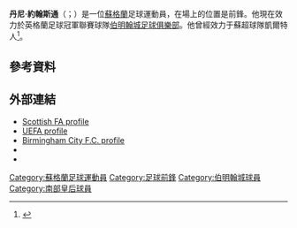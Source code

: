 {{noteTA
|G1=football
|G2=FAcup
|G3=SPL
|1=zh-hans:约翰斯通; zh-hk:莊士東; zh-tw:約翰斯通;
}}

'''丹尼·約翰斯通'''（{{lang-en|Denny Johnstone}}；{{bd|1995年|1月9日}}）是一位[[蘇格蘭|蘇格蘭]]足球運動員，在場上的位置是前鋒。他現在效力於英格蘭足球冠軍聯賽球隊[[伯明翰城足球俱樂部|伯明翰城足球俱樂部]]。他曾經效力于蘇超球隊凱爾特人<ref>{{cite news |url=http://www.dailyrecord.co.uk/sport/football/football-match-reports/nextgen-series-celtic-1-sporting-1309761 |title=NextGen Series: Celtic 1 Sporting Lisbon 2 |first=Anthony |last=Haggerty |newspaper=Daily Record |location=Glasgow |date=7 September 2012 |accessdate=4 August 2014 |archive-date=2017-08-24 |archive-url=https://web.archive.org/web/20170824215637/http://www.dailyrecord.co.uk/sport/football/football-match-reports/nextgen-series-celtic-1-sporting-1309761 |dead-url=no }}</ref>。

==參考資料==
{{Reflist}}

==外部連結==
* [http://www.scottishfa.co.uk/football_player_profile.cfm?page=1921&playerID=126609&squadID=9 Scottish FA profile]{{Wayback|url=http://www.scottishfa.co.uk/football_player_profile.cfm?page=1921&playerID=126609&squadID=9 |date=20170105175629 }}
* [http://www.uefa.com/teamsandplayers/players/player=250042548/profile/index.html UEFA profile]{{Wayback|url=http://www.uefa.com/teamsandplayers/players/player=250042548/profile/index.html |date=20140906043243 }}
* [https://web.archive.org/web/20150923224948/http://www.bcfc.com/team/player-profile/denny-johnstone/16 Birmingham City F.C. profile]
*{{Twitter|DennyJohnstone}}
*{{soccerbase|73982}}

{{DEFAULTSORT:Johnstone, Denny}}
[[Category:蘇格蘭足球運動員|Category:蘇格蘭足球運動員]]
[[Category:足球前鋒|Category:足球前鋒]]
[[Category:伯明翰城球員|Category:伯明翰城球員]]
[[Category:南部皇后球員|Category:南部皇后球員]]
{{Sport-bio-stub}}